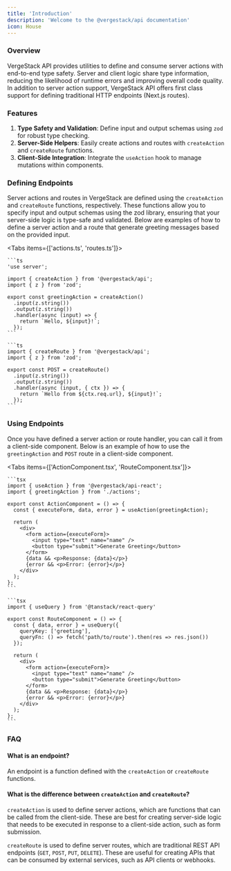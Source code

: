 ```yaml
---
title: 'Introduction'
description: 'Welcome to the @vergestack/api documentation'
icon: House
---
```


### Overview

VergeStack API provides utilities to define and consume server actions with end-to-end type safety. Server and client logic share type information, reducing the likelihood of runtime errors and improving overall code quality. In addition to server action support, VergeStack API offers first class support for defining traditional HTTP endpoints (Next.js routes).

### Features

1. **Type Safety and Validation**: Define input and output schemas using `zod` for robust type checking.
2. **Server-Side Helpers**: Easily create actions and routes with `createAction` and `createRoute` functions.
3. **Client-Side Integration**: Integrate the `useAction` hook to manage mutations within components.

### Defining Endpoints

Server actions and routes in VergeStack are defined using the `createAction` and `createRoute` functions, respectively. These functions allow you to specify input and output schemas using the zod library, ensuring that your server-side logic is type-safe and validated. Below are examples of how to define a server action and a route that generate greeting messages based on the provided input.

<Tabs items={['actions.ts', 'routes.ts']}>
  <Tab value="actions.ts" label="actions.ts">

    ```ts
    'use server';

    import { createAction } from '@vergestack/api';
    import { z } from 'zod';

    export const greetingAction = createAction()
      .input(z.string())
      .output(z.string())
      .handler(async (input) => {
        return `Hello, ${input}!`;
      });
    ```

  </Tab>
  <Tab value="routes.ts" label="routes.ts">

    ```ts
    import { createRoute } from '@vergestack/api';
    import { z } from 'zod';

    export const POST = createRoute()
      .input(z.string())
      .output(z.string())
      .handler(async (input, { ctx }) => {
        return `Hello from ${ctx.req.url}, ${input}!`;
      });
    ```

  </Tab>
</Tabs>

### Using Endpoints

Once you have defined a server action or route handler, you can call it from a client-side component. Below is an example of how to use the `greetingAction` and `POST` route in a client-side component.

<Tabs items={['ActionComponent.tsx', 'RouteComponent.tsx']}>
  <Tab value="ActionComponent.tsx" label="ActionComponent.tsx">

    ```tsx
    import { useAction } from '@vergestack/api-react';
    import { greetingAction } from './actions';

    export const ActionComponent = () => {
      const { executeForm, data, error } = useAction(greetingAction);

      return (
        <div>
          <form action={executeForm}>
            <input type="text" name="name" />
            <button type="submit">Generate Greeting</button>
          </form>
          {data && <p>Response: {data}</p>}
          {error && <p>Error: {error}</p>}
        </div>
      );
    };
    ```

  </Tab>
  <Tab value="RouteComponent.tsx" label="RouteComponent.tsx">

    ```tsx
    import { useQuery } from '@tanstack/react-query'

    export const RouteComponent = () => {
      const { data, error } = useQuery({
        queryKey: ['greeting'],
        queryFn: () => fetch('path/to/route').then(res => res.json())
      });

      return (
        <div>
          <form action={executeForm}>
            <input type="text" name="name" />
            <button type="submit">Generate Greeting</button>
          </form>
          {data && <p>Response: {data}</p>}
          {error && <p>Error: {error}</p>}
        </div>
      );
    };
    ```

  </Tab>
</Tabs>

### FAQ

#### What is an endpoint?

An endpoint is a function defined with the `createAction` or `createRoute` functions.

#### What is the difference between `createAction` and `createRoute`?

`createAction` is used to define server actions, which are functions that can be called from the client-side. These are best for creating server-side logic that needs to be executed in response to a client-side action, such as form submission.

`createRoute` is used to define server routes, which are traditional REST API endpoints (`GET`, `POST`, `PUT`, `DELETE`). These are useful for creating APIs that can be consumed by external services, such as API clients or webhooks.

